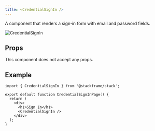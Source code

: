 ```yaml
---
title: <CredentialSignIn />
---
```


A component that renders a sign-in form with email and password fields.

![CredentialSignIn](../imgs/credential-sign-in.png)

## Props

This component does not accept any props.

## Example

```tsx
import { CredentialSignIn } from '@stackframe/stack';

export default function CredentialSignInPage() {
  return (
    <div>
      <h1>Sign In</h1>
      <CredentialSignIn />
    </div>
  );
}
```